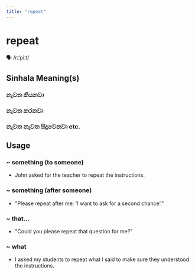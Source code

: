 ```yaml
---
title: "repeat"
---
```


# repeat

🗣️ /rɪˈpiːt/

## Sinhala Meaning(s)

### නැවත කියනවා
### නැවත කරනවා
### නැවත නැවත සිදුවෙනවා etc.

## Usage

### ~ something (to someone)

- John asked for the teacher to repeat the instructions.


### ~ something (after someone)

- "Please repeat after me: 'I want to ask for a second chance'."


### ~ that...

- "Could you please repeat that question for me?"


### ~ what

- I asked my students to repeat what I said to make sure they understood the instructions.

